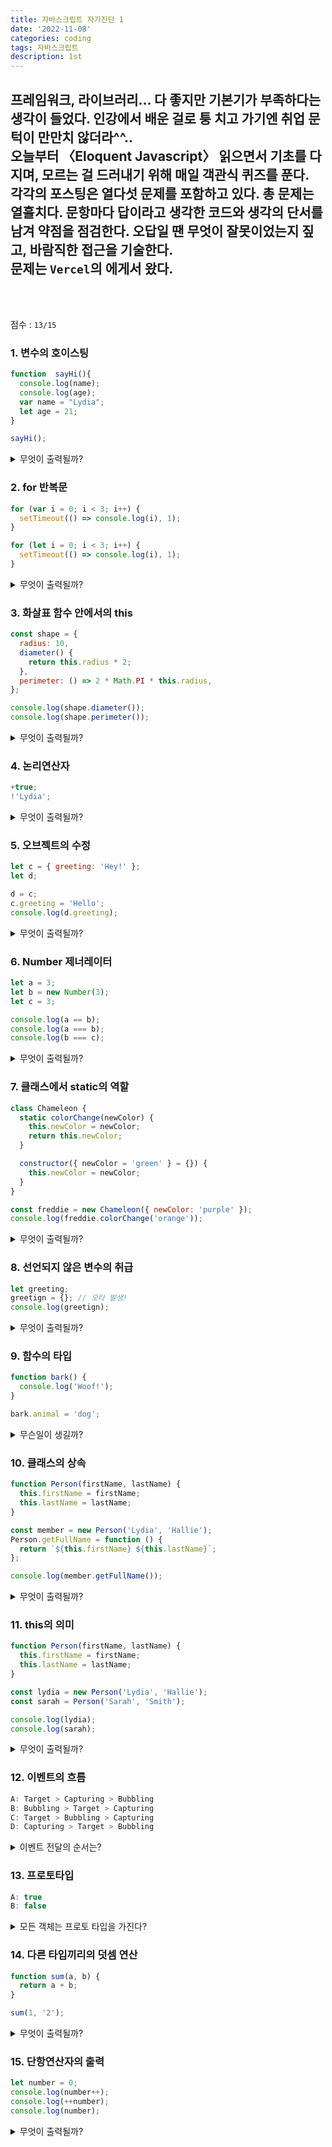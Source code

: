 ```yaml
---
title: 자바스크립트 자가진단 1
date: '2022-11-08'
categories: coding
tags: 자바스크립트
description: 1st
---
```

<HeadingNavigator />

프레임워크, 라이브러리... 다 좋지만 기본기가 부족하다는 생각이 들었다. 인강에서 배운 걸로 퉁 치고 가기엔 취업 문턱이 만만치 않더라^^..  
오늘부터 〈Eloquent Javascript〉 읽으면서 기초를 다지며, 모르는 걸 드러내기 위해 매일 객관식 퀴즈를 푼다.
<br/>
각각의 포스팅은 열다섯 문제를 포함하고 있다. 총 문제는 열흘치다. 문항마다 답이라고 생각한 코드와 생각의 단서를 남겨 약점을 점검한다. 오답일 땐 무엇이 잘못이었는지 짚고, 바람직한 접근을 기술한다.
<br/>
문제는 `Vercel`의 <Lnk text='Lydia Hallie' href='https://github.com/lydiahallie/javascript-questions' />에게서 왔다.
<br/>
---
<br/>
<br/>

점수 : `13/15`

### 1. 변수의 호이스팅
```js
function  sayHi(){
  console.log(name);
  console.log(age);
  var name = "Lydia";
  let age = 21;
}

sayHi();
```
<details>
  <summary>무엇이 출력될까?</summary>
    <>
      - 내 생각 : `undefined`, `ReferenceError`  
      - 이유? : 변수 `var`는 선언과 동시에 스코프의 최상단으로 호이스팅된다. 이때 초기화도 같이 이루어지며 기본값은 `undefined`다. 할당값이 붙는 건 그 후다.  
      마찬가지로 `let(const)`도 호이스팅된다. 하지만 `var`와 달리 초기화가 자동으로 이루어지지 않기 때문에 할당이 이루어지기 전까진 값에 접근할 수 없다.
      ---
      - 사족 : 변수처럼 함수도 호이스팅된다. 함수의 기본 형태인 `선언식`들의 경우 순서에 상관없이 서로를 참조/호출할 수 있다. 함수 `표현식`은 이런 함수들을 변수에 묶은 놓은 것이다. 그럴 경우 변수 호이스팅 원칙을 적용받아 순서에 엄격을 가할 수 있다.
      - 오답노트 : -
      <Img src='/images/스샷_호이스팅2.webp' />
      <figcaption>함수선언식이 최상단으로 호이스팅되는 모습</figcaption>
      <Img src='/images/스샷_호이스팅1.webp' />
      <figcaption>변수에 담기면 변수의 원칙을 따른다</figcaption>
    </>
</details>


### 2. for 반복문
```js
for (var i = 0; i < 3; i++) {
  setTimeout(() => console.log(i), 1);
}

for (let i = 0; i < 3; i++) {
  setTimeout(() => console.log(i), 1);
}
```
<details>
  <summary>무엇이 출력될까?</summary>
    <>
    - 내 생각 : `3 3 3` `0 1 2`
    - 이유? : `setTimeout` 콜백 함수는 `WEB API`에 의해 처리되며 큐의 후순위로 넘어간다. 따라서 반복문 루프를 통해 `setTimeout`을 담은 세개의 함수(또는 객체 스코프?)가 먼저 만들어진다. 그리고 나서 `setTimeout()`이 실행되는데, 이 시점에 `var`의 값은 `globalThis`에 묶여 있기 때문에 모두가 같은 값을 가지고 있다. 3개의 함수를 뽑아내고 난 시점에 그 값은 3이다. 따라서 모든 함수의 i는 3을 출력한다.  
    반면 `let`의 값은 블록 스코프로서 `{}` 안에 서식한다. 반복문 루프가 진행될 때 변수 i의 값은 스코프 안에 새로이 할당됐고, 그건 모두 다른 값을 가지고 있다.
    ---
    - 사족 : -
    - 오답노트 : -
    </>
</details>

### 3. 화살표 함수 안에서의 this
```js
const shape = {
  radius: 10,
  diameter() {
    return this.radius * 2;
  },
  perimeter: () => 2 * Math.PI * this.radius,
};

console.log(shape.diameter());
console.log(shape.perimeter());
```
<details>
  <summary>무엇이 출력될까?</summary>
    <>
    - 내 생각 : `20`, `NaN`
    - 이유? : 화살표 함수 안에서 `this`는 현재 함수가 위치한 스코프가 아닌, 그 스코프를 감싸고 있는 객체를 참조한다. 따라서 `perimeter()` 메써드의 `this`는 전역객체의 radius를 의미하게 된다.  
    이건 지금은 없고(undefined), 정의되지 않은 것에 수 연산을 했기에 `NaN`을 내뱉는다.
    ---
    - 사족 : -
    - 오답노트 : -
    </>
</details>

### 4. 논리연산자
```js
+true;
!'Lydia';
```
<details>
  <summary>무엇이 출력될까?</summary>
    <>
    - 내 생각 : `1`, `false`
    - 이유? : `true`는 1과도 같다. 덧셈 연산자 +는 true를 숫자로 읽어들인다. 두 번째의 경우 값이 있는 글자는 `true`와도 같기 때문에 부정논리연산자 `!`를 더하면 false값을 띈다.
    ---
    - 사족 : -
    - 오답노트 : -
    </>
</details>

### 5. 오브젝트의 수정
```js
let c = { greeting: 'Hey!' };
let d;

d = c;
c.greeting = 'Hello';
console.log(d.greeting);
```
<details>
  <summary>무엇이 출력될까?</summary>
    <>
    - 내답 : `Hello`
    - 이유? : 변수 d는 변수 c와 동일하다. 좀 더 자세히 말하면 변수 d는 변수 c가 가진 객체값을 동등하게 참조한다. 때문에 c의 `greeting` 값이 `Hello`로 바뀌면 d의 greeting 값 역시 `Hello`를 가진다.
    ---
    - 사족 : 만약 변수 d가 c의 값을 *참조*하지 않고 `{ greeting: 'Hey!' }`의 값을 새로이 할당받았다면, 이는 표면적으로만 c와 동일할 뿐 사실은 새로운 객체로 취급된다. 그랬을 때 d.greeting은 `Hey!`를 출력한다.
    - 오답노트 : -
    </>
</details>

### 6. Number 제너레이터
```js
let a = 3;
let b = new Number(3);
let c = 3;

console.log(a == b);
console.log(a === b);
console.log(b === c);
```
<details>
  <summary>무엇이 출력될까?</summary>
    <>
    - 내 생각 : `true`, `false`, `false`
    - 이유? : `new Number()` 인스턴스의 타입은 숫자가 아니라 객체다.  
    비교연산자 `==`의 준거는 값이고, `===`는 여기에 더해 타입까지 조응해야 `true`를 리턴한다. 변수 b의 타입은 `object`이고 나머지는 `number`이므로  콘솔에는 `true, false, false`가 찍힌다.
    ---
    - 사족 : 인스턴스들은 부모(또는 prototype)에 있는 다양한 메서드들을 상속(또는 프로토타입 할당에 의해 위임) 받을 수 있다.  
    - 오답노트 : -
    </>
</details>

### 7. 클래스에서 static의 역할
```js
class Chameleon {
  static colorChange(newColor) {
    this.newColor = newColor;
    return this.newColor;
  }

  constructor({ newColor = 'green' } = {}) {
    this.newColor = newColor;
  }
}

const freddie = new Chameleon({ newColor: 'purple' });
console.log(freddie.colorChange('orange'));
```
<details>
  <summary>무엇이 출력될까?</summary>
    <>
    - 내답 : `TypeError`
    - 이유? : 보라색 카멜레온을 잘 뽑긴 했지만, 부모에서 `colorChange` 메써드는  `static`으로 설정돼 있기 때문에 인스턴스에선 접근할 수 없다. 
    ---
    - 사족 : -
    - 오답노트 : -
    </>
</details>

### 8. 선언되지 않은 변수의 취급
```js
let greeting;
greetign = {}; // 오타 발생!
console.log(greetign);

```
<details>
  <summary>무엇이 출력될까?</summary>
    <>
    - 내답 : `{}`
    - 이유? : 오타를 내서 허공에 빈 객체를 할당하고 있다. 하지만 자바스크립트는 유연하기 때문에 이를 전역객체에 저장해 놓는다. 따라서 `globalThis.greetign = {}`을 가진다.
    ---
    - 사족 : -
    - 오답노트 : -
    </>
</details>

### 9. 함수의 타입
```js
function bark() {
  console.log('Woof!');
}

bark.animal = 'dog';
```
<details>
  <summary>무슨일이 생길까?</summary>
    <>
    - 내답 : `별일 없다`
    - 이유? : 함수에 오브젝트처럼 한쌍의 `키-값`(=프로퍼티)를 추가할 수 있을까? 있다. 자바스크립트에서 함수는 *일급객체*다.
    ---
    - 사족 : 자바스크립트에서 함수나 배열은 생성자를 사용하여 만들었건 정해진 기호(리터럴)을 활용하여 만들었건 모두 `new Function()` 제너레이터로부터 만들어진다.  
    사실 자바스크립트에서 `원시값(number, string, symbol 등등)`을 제외한 모든 타입은 객체 타입이다. 정확히 말해 `object`를 프로토타입으로 가진다.
    - 오답노트 : -
    </>
</details>

### 10. 클래스의 상속
```js
function Person(firstName, lastName) {
  this.firstName = firstName;
  this.lastName = lastName;
}

const member = new Person('Lydia', 'Hallie');
Person.getFullName = function () {
  return `${this.firstName} ${this.lastName}`;
};

console.log(member.getFullName());
```
<details>
  <summary>무엇이 출력될까?</summary>
    <>
    - 내 생각 : `TypeError`
    - 이유? : member가 선언된 시점에 `Person`에는 `getFullName()` 메써드가 없었다. 뒤늦게 member에서 이를 찾아보려 해도 `undefined`다. 함수가 아닌 것을 함수처럼 실행했으므로 TypeError 오류가 난다.
    ---
    - 사족 : 이럴 땐 부모클래스에 메써드를 할당할 게 아니라 프로토타입을 통한 위임이 필요하다. 그 경우 시점에 상관없이 메써드에 접근 가능해진다. 아마 그래서 자바스크립트가 프로토타입을 통한 상속(위임) 방식을 채택한 게 아닐까? 이런 거 보면 자바스크립트 만든 사람 참 후리했을 거 같다는 생각이 든다ㅎ
    - 오답노트 : -
    </>
</details>

### 11. this의 의미
```js
function Person(firstName, lastName) {
  this.firstName = firstName;
  this.lastName = lastName;
}

const lydia = new Person('Lydia', 'Hallie');
const sarah = Person('Sarah', 'Smith');

console.log(lydia);
console.log(sarah);
```
<details>
  <summary>무엇이 출력될까?</summary>
    <>
    - 내 생각 : `Person {firstName: "Lydia", lastName: "Hallie"}`, `undefined`
    - 이유? : `Person()`은 일반함수고, 여기서 `this`는 전역객체를 의미한다. `globalThis.firstName = "Sarah", globalThis.lastName = "Smith"`가 배정된다. 이는 `var firstName`에 값을 할당한 것과 같고, `const sarah`에는 아직 아무것도 바인딩되어 있지 않다.
    ---
    - 사족 : -
    - 오답노트 : -
    </>
</details>

### 12. 이벤트의 흐름
```js
A: Target > Capturing > Bubbling
B: Bubbling > Target > Capturing
C: Target > Bubbling > Capturing
D: Capturing > Target > Bubbling
```
<details>
  <summary>이벤트 전달의 순서는?</summary>
    <>
    - 내답 : `Capturing > Target > Bubbling`
    - 이유? : 캡처링을 통해 아래로 내려간 뒤, 버블링을 통해 위로 올라온다.
    ---
    - 사족 : -
    - 오답노트 : -
    </>
</details>

### 13. 프로토타입
```js
A: true
B: false
```
<details>
  <summary>모든 객체는 프로토 타입을 가진다?</summary>
    <>
    - 내 생각 : `true`
    - 이유? : ...
    ---
    - 사족 : -
    - 오답노트 : 기본객체는 프로토타입을 가지지 않는다고 한다. 콘솔로 찍어보니 정말 `null` 이다.
    이때 **기본객체**란 *사용자가 중괄호를 열어 만든 객체*, 또는 `new Object()`로 만든 객체를 지칭한다.
    </>
</details>

### 14. 다른 타입끼리의 덧셈 연산
```js
function sum(a, b) {
  return a + b;
}

sum(1, '2');
```
<details>
  <summary>무엇이 출력될까?</summary>
    <>
    - 내 생각 : `3`
    - 이유? : 자바스크립트의 유연함 때문에 형변환이 일어난다.  
    ---
    - 사족 : 근데 형변환에 우선순위가 있나...?
    - 오답노트 : 있었다. 나는 앞선 인자의 타입(숫자)에 타입이 맞춰진다고 생각했는데, 답은 `"12"`였다. 숫자에 앞서 문자형으로 계산이 되는 것이다.!
    </>
</details>

### 15. 단항연산자의 출력
```js
let number = 0;
console.log(number++);
console.log(++number);
console.log(number);
```
<details>
  <summary>무엇이 출력될까?</summary>
    <>
    - 내 생각 : `0 2 2`
    - 이유? : `number`가 읽힐 때 증감연산자의 위치에 따라 출력이 달라질 수 있다.
    ---
    - 사족 : -
    - 오답노트 : -
    </>
</details>